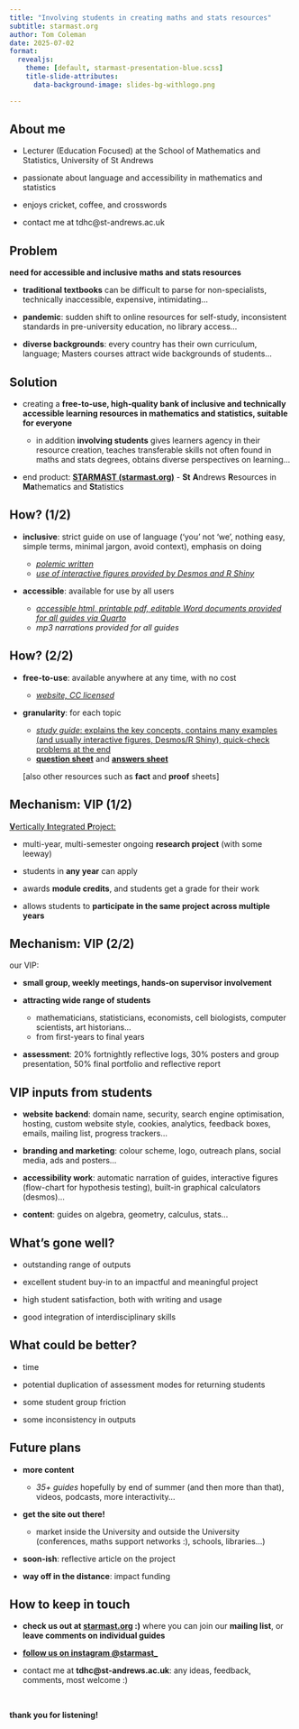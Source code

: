 ```yaml
---
title: "Involving students in creating maths and stats resources"
subtitle: starmast.org
author: Tom Coleman
date: 2025-07-02
format: 
  revealjs:
    theme: [default, starmast-presentation-blue.scss]
    title-slide-attributes: 
      data-background-image: slides-bg-withlogo.png

---
```


## About me {data-background-image="slides-bg.png"}

- Lecturer (Education Focused) at the School of Mathematics and Statistics, University of St Andrews

- passionate about language and accessibility in mathematics and statistics

- enjoys cricket, coffee, and crosswords

- contact me at tdhc@st-andrews.ac.uk

## Problem {data-background-image="slides-bg.png"}

**need for accessible and inclusive maths and stats resources**

- **traditional textbooks** can be difficult to parse for non-specialists, technically inaccessible, expensive, intimidating...

- **pandemic**: sudden shift to online resources for self-study, inconsistent standards in pre-university education, no library access...
    
- **diverse backgrounds**: every country has their own curriculum, language; Masters courses attract wide backgrounds of students...

## Solution {data-background-image="slides-bg.png"}

- creating a **free-to-use, high-quality bank of inclusive and technically accessible learning resources in mathematics and statistics, suitable for everyone** 

    - in addition **involving students** gives learners agency in their resource creation, teaches transferable skills not often found in maths and stats degrees, obtains diverse perspectives on learning...
    
- end product: [**STARMAST (starmast.org)**](https://starmast.org) - **St** **A**ndrews **R**esources in **Ma**thematics and **St**atistics

## How? (1/2) {data-background-image="slides-bg.png"}

- **inclusive**: strict guide on use of language ('you' not 'we', nothing easy, simple terms, minimal jargon, avoid context), emphasis on doing

    - [*polemic written*](https://starmast.org/styleguide)
    - [*use of interactive figures provided by Desmos and R Shiny*](https://starmast.org/applist)

- **accessible**: available for use by all users

    - [*accessible html, printable pdf, editable Word documents provided for all guides via Quarto*](https://quarto.org/)
    - *mp3 narrations provided for all guides*
    
## How? (2/2) {data-background-image="slides-bg.png"}

- **free-to-use**: available anywhere at any time, with no cost

    - [*website, CC licensed*](https://starmast.org/license)

- **granularity**: for  each topic

    - [*study guide*: explains the key concepts, contains many examples (and usually interactive figures, Desmos/R Shiny), quick-check problems at the end](https://starmast.org/studyguides/introtoprobability)
    - [**question sheet**](https://starmast.org/questions/qs-introtoprobability) and [**answers sheet**](https://starmast.org/answers/as-introtoprobability)

    [also other resources such as **fact** and **proof** sheets]

## Mechanism: VIP (1/2) {data-background-image="slides-bg.png"}

[**V**ertically **I**ntegrated **P**roject:](https://www.st-andrews.ac.uk/education/vip/projects/)

- multi-year, multi-semester ongoing **research project** (with some leeway)

- students in **any year** can apply

- awards **module credits**, and students get a grade for their work

- allows students to **participate in the same project across multiple years**
    
## Mechanism: VIP (2/2) {data-background-image="slides-bg.png"}

our VIP:

- **small group, weekly meetings, hands-on supervisor involvement**

- **attracting wide range of students**

    - mathematicians, statisticians, economists, cell biologists, computer scientists, art historians...
    - from first-years to final years

- **assessment**: 20% fortnightly reflective logs, 30% posters and group presentation, 50% final portfolio and reflective report

## VIP inputs from students {data-background-image="slides-bg.png"}

- **website backend**: domain name, security, search engine optimisation, hosting, custom website style, cookies, analytics, feedback boxes, emails, mailing list, progress trackers...

- **branding and marketing**: colour scheme, logo, outreach plans, social media, ads and posters...

- **accessibility work**: automatic narration of guides, interactive figures (flow-chart for hypothesis testing), built-in graphical calculators (desmos)...

- **content**: guides on algebra, geometry, calculus, stats...

## What's gone well? {data-background-image="slides-bg.png"}

- outstanding range of outputs

- excellent student buy-in to an impactful and meaningful project

- high student satisfaction, both with writing and usage

- good integration of interdisciplinary skills
    
## What could be better? {data-background-image="slides-bg.png"}

- time 

- potential duplication of assessment modes for returning students

- some student group friction

- some inconsistency in outputs

## Future plans {data-background-image="slides-bg.png"}

- **more content**

    - *35+ guides* hopefully by end of summer (and then more than that), videos, podcasts, more interactivity...

- **get the site out there!**

    - market inside the University and outside the University (conferences, maths support networks :), schools, libraries...)
    
- **soon-ish**: reflective article on the project
    
- **way off in the distance**: impact funding

## How to keep in touch {data-background-image="slides-bg.png"}

- **check us out at [starmast.org](https://starmast.org) :)** where you can join our **mailing list**, or **leave comments on individual guides**

- [**follow us on instagram @starmast_**](https://www.instagram.com/starmast_/)

- contact me at **tdhc@st-andrews.ac.uk**: any ideas, feedback, comments, most welcome :)

 

**thank you for listening!**